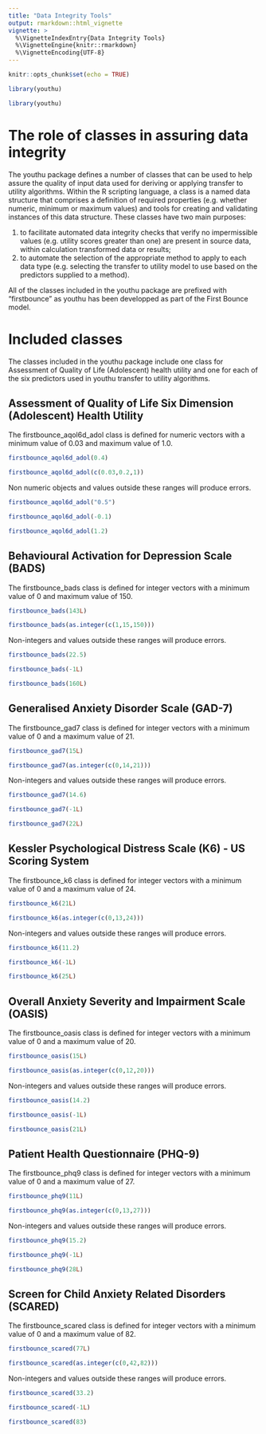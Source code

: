 ```yaml
---
title: "Data Integrity Tools"
output: rmarkdown::html_vignette
vignette: >
  %\VignetteIndexEntry{Data Integrity Tools}
  %\VignetteEngine{knitr::rmarkdown}
  %\VignetteEncoding{UTF-8}
---
```

```r
knitr::opts_chunk$set(echo = TRUE)
```
```r
library(youthu)
```
```r
library(youthu)
```
# The role of classes in assuring data integrity
The youthu package defines a number of classes that can be used to help assure the quality of input data used for deriving or applying transfer to utility algorithms. Within the R scripting language, a class is a named data structure that comprises a definition of required properties (e.g. whether numeric, minimum or maximum values) and tools for creating and validating instances of this data structure. These classes have two main purposes:

1) to facilitate automated data integrity checks that verify no impermissible values (e.g. utility scores greater than one) are present in source data, within calculation transformed data or results;
2) to automate the selection of the appropriate method to apply to each data type (e.g. selecting the transfer to utility model to use based on the predictors supplied to a method).

All of the classes included in the youthu package are prefixed with "firstbounce" as youthu has been developped as part of the First Bounce model.

# Included classes

The classes included in the youthu package include one class for Assessment of Quality of Life (Adolescent) health utility and one for each of the six predictors used in youthu transfer to utility algorithms. 

## Assessment of Quality of Life Six Dimension (Adolescent) Health Utility 

The firstbounce_aqol6d_adol class is defined for numeric vectors with a minimum value of 0.03 and maximum value of 1.0.

```r
firstbounce_aqol6d_adol(0.4)
```

```r
firstbounce_aqol6d_adol(c(0.03,0.2,1))
```

Non numeric objects and values outside these ranges will produce errors.

```r
firstbounce_aqol6d_adol("0.5")
```

```r
firstbounce_aqol6d_adol(-0.1)
```

```r
firstbounce_aqol6d_adol(1.2)
```

## Behavioural Activation for Depression Scale (BADS)

The firstbounce_bads class is defined for integer vectors with a minimum value of 0 and maximum value of 150.

```r
firstbounce_bads(143L)
```

```r
firstbounce_bads(as.integer(c(1,15,150)))
```

Non-integers and values outside these ranges will produce errors.

```r
firstbounce_bads(22.5)
```

```r
firstbounce_bads(-1L)
```

```r
firstbounce_bads(160L)
```

## Generalised Anxiety Disorder Scale (GAD-7)

The firstbounce_gad7 class is defined for integer vectors with a minimum value of 0 and a maximum value of 21.

```r
firstbounce_gad7(15L)
```

```r
firstbounce_gad7(as.integer(c(0,14,21)))
```

Non-integers and values outside these ranges will produce errors.

```r
firstbounce_gad7(14.6)
```

```r
firstbounce_gad7(-1L)
```

```r
firstbounce_gad7(22L)
```
## Kessler Psychological Distress Scale (K6) - US Scoring System

The firstbounce_k6 class is defined for integer vectors with a minimum value of 0 and a maximum value of 24.

```r
firstbounce_k6(21L)
```

```r
firstbounce_k6(as.integer(c(0,13,24)))
```

Non-integers and values outside these ranges will produce errors.

```r
firstbounce_k6(11.2)
```

```r
firstbounce_k6(-1L)
```

```r
firstbounce_k6(25L)
```
## Overall Anxiety Severity and Impairment Scale (OASIS)

The firstbounce_oasis class is defined for integer vectors with a minimum value of 0 and a maximum value of 20.

```r
firstbounce_oasis(15L)
```

```r
firstbounce_oasis(as.integer(c(0,12,20)))
```

Non-integers and values outside these ranges will produce errors.

```r
firstbounce_oasis(14.2)
```

```r
firstbounce_oasis(-1L)
```

```r
firstbounce_oasis(21L)
```
## Patient Health Questionnaire (PHQ-9)

The firstbounce_phq9 class is defined for integer vectors with a minimum value of 0 and a maximum value of 27.

```r
firstbounce_phq9(11L)
```

```r
firstbounce_phq9(as.integer(c(0,13,27)))
```

Non-integers and values outside these ranges will produce errors.

```r
firstbounce_phq9(15.2)
```
```r
firstbounce_phq9(-1L)
```
```r
firstbounce_phq9(28L)
```

##  Screen for Child Anxiety Related Disorders (SCARED)

The firstbounce_scared class is defined for integer vectors with a minimum value of 0 and a maximum value of 82.

```r
firstbounce_scared(77L)
```

```r
firstbounce_scared(as.integer(c(0,42,82)))
```

Non-integers and values outside these ranges will produce errors.

```r
firstbounce_scared(33.2)
```
```r
firstbounce_scared(-1L)
```
```r
firstbounce_scared(83)
```
